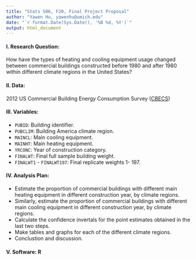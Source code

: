 ```yaml
---
title: "Stats 506, F20, Final Project Proposal"
author: "Yawen Hu, yawenhu@umich.edu"
date: "`r format.Date(Sys.Date(), '%B %d, %Y')`"
output: html_document
---
```

#### I. Research Question:  
How have the types of heating and cooling equipment usage changed between commercial buildings constructed before 1980 and after 1980 within different climate regions in the United States?
   
#### II. Data:  
2012 US Commercial Building Energy Consumption Survey ([CBECS](https://www.eia.gov/consumption/commercial/data/2012/index.php?view=microdata))   
   
#### III. Variables:  
  * `PUBID`: Building identifier.  
  * `PUBCLIM`: Building America climate region.  
  * `MAINCL`: Main cooling equipment.  
  * `MAINHT`: Main heating equipment.  
  * `YRCONC`: Year of construction category.  
  * `FINALWT`: Final full sample building weight.  
  * `FINALWT1` - `FINALWT197`: Final replicate weights 1- 197.  
    
#### IV. Analysis Plan:  
  * Estimate the proportion of commercial buildings with different main heating equipment in different construction year, by climate regions.   
  * Similarly, estimate the proportion of commercial buildings with different main cooling equipment in different construction year, by climate regions.  
  * Calculate the confidence invertals for the point estimates obtained in the last two steps.  
  * Make tables and graphs for each of the different climate regions.  
  * Conclustion and discussion.  
  
#### V. Software: R  